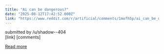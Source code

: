 ```yaml
---
title: "Ai can be dangerous?"
date: "2025-08-12T17:42:52.000Z"
link: "https://www.reddit.com/r/artificial/comments/1mofh5p/ai_can_be_dangerous/"
---
```


submitted by    /u/shadow--404  
 [link]   [comments]

[Read more](https://www.reddit.com/r/artificial/comments/1mofh5p/ai_can_be_dangerous/)
